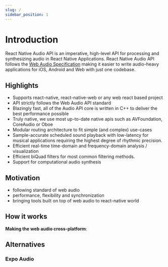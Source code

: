 ```yaml
---
slug: /
sidebar_position: 1
---
```


# Introduction

React Native Audio API is an imperative, high-level API for processing and synthesizing audio in React Native Applications. React Native Audio API follows the [Web Audio Specification](https://www.w3.org/TR/webaudio-1.1/) making it easier to write audio-heavy applications for iOS, Android and Web with just one codebase.


## Highlights

- Supports react-native, react-native-web or any web react based project
- API strictly follows the Web Audio API standard
- Blazingly fast, all of the Audio API core is written in C++ to deliver the best performance possible
- Truly native, we use most up-to-date native apis such as AVFoundation, CoreAudio or Oboe
- Modular routing architecture to fit simple (and complex) use-cases
- Sample-accurate scheduled sound playback with low-latency for musical applications requiring the highest degree of rhythmic precision.
- Efficient real-time time-domain and frequency-domain analysis / visualization
- Efficient biQuad filters for most common filtering methods.
- Support for computational audio synthesis

## Motivation



- following standard of web audio
- performance, flexibility and synchronization
- bringing tools built on top of web audio to react-native world


## How it works

**Making the web audio cross-platform**:


## Alternatives

### Expo Audio
